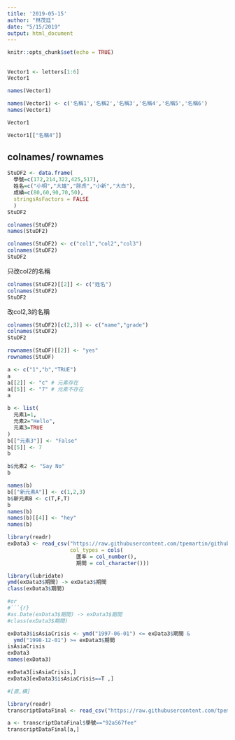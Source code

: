 ```yaml
---
title: '2019-05-15'
author: "林茂廷"
date: "5/15/2019"
output: html_document
---
```


```r
knitr::opts_chunk$set(echo = TRUE)
```

## 

```r
Vector1 <- letters[1:6]
Vector1

names(Vector1)
```

```r
names(Vector1) <- c('名稱1','名稱2','名稱3','名稱4','名稱5','名稱6')
names(Vector1)

Vector1
```

```r
Vector1[["名稱4"]]
```

## colnames/ rownames

```r
StuDF2 <- data.frame(
  學號=c(172,214,322,425,517),
  姓名=c("小明","大雄","胖虎","小新","大白"),
  成績=c(80,60,90,70,50),
  stringsAsFactors = FALSE
  )
StuDF2 
```

```r
colnames(StuDF2)
names(StuDF2)
```

```r
colnames(StuDF2) <- c("col1","col2","col3")
colnames(StuDF2)
StuDF2
```

只改col2的名稱
```r
colnames(StuDF2)[[2]] <- c("姓名")
colnames(StuDF2)
StuDF2

```
 

改col2,3的名稱
```r
colnames(StuDF2)[c(2,3)] <- c("name","grade")
colnames(StuDF2)
StuDF2

rownames(StuDF)[[2]] <- "yes"
rownames(StuDF)
```

```r
a <- c("1","b","TRUE")
a
a[[2]] <- "c" # 元素存在
a[[5]] <- "7" # 元素不存在
a
```

```r
b <- list(
  元素1=1,
  元素2="Hello",
  元素3=TRUE
)
b[["元素3"]] <- "False"
b[[5]] <- 7
b
```

```r
b$元素2 <- "Say No"
b
```

```r
names(b)
b[["新元素A"]] <- c(1,2,3)
b$新元素B <- c(T,F,T)
b
names(b)
names(b)[[4]] <- "hey"
names(b)
```

```r
library(readr)
exData3 <- read_csv("https://raw.githubusercontent.com/tpemartin/github-data/master/exData3.csv",
                    col_types = cols(
                      匯率 = col_number(),
                      期間 = col_character()))
```


```r
library(lubridate)
ymd(exData3$期間) -> exData3$期間
class(exData3$期間)

#or
#```{r}
#as.Date(exData3$期間) -> exData3$期間
#class(exData3$期間)
```


```r
exData3$isAsiaCrisis <- ymd("1997-06-01") <= exData3$期間 &
  ymd("1998-12-01") >= exData3$期間
isAsiaCrisis
exData3
names(exData3)
```


```r
exData3[isAsiaCrisis,]
exData3[exData3$isAsiaCrisis==T ,]

#[直,橫]
```

```r
library(readr)
transcriptDataFinal <- read_csv("https://raw.githubusercontent.com/tpemartin/github-data/master/transcriptDataFinal.csv")
```

```r
a <- transcriptDataFinal$學號=="92aS67fee"
transcriptDataFinal[a,]
```

